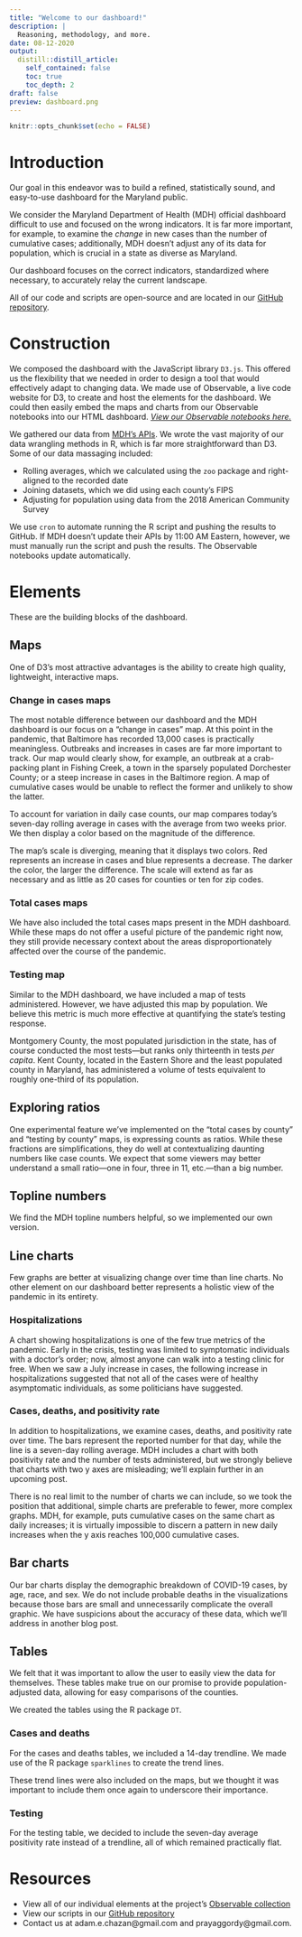 ```yaml
---
title: "Welcome to our dashboard!"
description: |
  Reasoning, methodology, and more.
date: 08-12-2020
output:
  distill::distill_article:
    self_contained: false
    toc: true
    toc_depth: 2
draft: false
preview: dashboard.png
---
```


```r
knitr::opts_chunk$set(echo = FALSE)
```

# Introduction
Our goal in this endeavor was to build a refined, statistically sound, and easy-to-use dashboard for the Maryland public.

We consider the Maryland Department of Health (MDH) official dashboard difficult to use and focused on the wrong indicators. It is far more important, for example, to examine the *change* in new cases than the number of cumulative cases; additionally, MDH doesn’t adjust any of its data for population, which is crucial in a state as diverse as Maryland.

Our dashboard focuses on the correct indicators, standardized where necessary, to accurately relay the current landscape.

All of our code and scripts are open-source and are located in our [GitHub repository](https://github.com/prayaggordy/D3-covid-map).

# Construction
We composed the dashboard with the JavaScript library `D3.js`. This offered us the flexibility that we needed in order to design a tool that would effectively adapt to changing data. We made use of Observable, a live code website for D3, to create and host the elements for the dashboard. We could then easily embed the maps and charts from our Observable notebooks into our HTML dashboard. [*View our Observable notebooks here.*](https://observablehq.com/collection/@adamchzn/coronavirus-dashboard)

We gathered our data from [MDH’s APIs](https://coronavirus.maryland.gov/search). We wrote the vast majority of our data wrangling methods in R, which is far more straightforward than D3. Some of our data massaging included:

- Rolling averages, which we calculated using the `zoo` package and right-aligned to the recorded date
- Joining datasets, which we did using each county’s FIPS
- Adjusting for population using data from the 2018 American Community Survey

We use `cron` to automate running the R script and pushing the results to GitHub. If MDH doesn’t update their APIs by 11:00 AM Eastern, however, we must manually run the script and push the results. The Observable notebooks update automatically.

# Elements
These are the building blocks of the dashboard.

## Maps
One of D3’s most attractive advantages is the ability to create high quality, lightweight, interactive maps.

### Change in cases maps
The most notable difference between our dashboard and the MDH dashboard is our focus on a “change in cases” map. At this point in the pandemic, that Baltimore has recorded 13,000 cases is practically meaningless. Outbreaks and increases in cases are far more important to track. Our map would clearly show, for example, an outbreak at a crab-packing plant in Fishing Creek, a town in the sparsely populated Dorchester County; or a steep increase in cases in the Baltimore region. A map of cumulative cases would be unable to reflect the former and unlikely to show the latter.

To account for variation in daily case counts, our map compares today’s seven-day rolling average in cases with the average from two weeks prior. We then display a color based on the magnitude of the difference.

The map’s scale is diverging, meaning that it displays two colors. Red represents an increase in cases and blue represents a decrease. The darker the color, the larger the difference. The scale will extend as far as necessary and as little as 20 cases for counties or ten for zip codes.

### Total cases maps
We have also included the total cases maps present in the MDH dashboard. While these maps do not offer a useful picture of the pandemic right now, they still provide necessary context about the areas disproportionately affected over the course of the pandemic.

### Testing map
Similar to the MDH dashboard, we have included a map of tests administered. However, we have adjusted this map by population. We believe this metric is much more effective at quantifying the state's testing response.

Montgomery County, the most populated jurisdiction in the state, has of course conducted the most tests—but ranks only thirteenth in tests *per capita*. Kent County, located in the Eastern Shore and the least populated county in Maryland, has administered a volume of tests equivalent to roughly one-third of its population.

## Exploring ratios
One experimental feature we’ve implemented on the “total cases by county” and “testing by county” maps, is expressing counts as ratios. While these fractions are simplifications, they do well at contextualizing daunting numbers like case counts. We expect that some viewers may better understand a small ratio—one in four, three in 11, etc.—than a big number.

## Topline numbers
We find the MDH topline numbers helpful, so we implemented our own version.

## Line charts
Few graphs are better at visualizing change over time than line charts. No other element on our dashboard better represents a holistic view of the pandemic in its entirety. 

### Hospitalizations
A chart showing hospitalizations is one of the few true metrics of the pandemic. Early in the crisis, testing was limited to symptomatic individuals with a doctor’s order; now, almost anyone can walk into a testing clinic for free. When we saw a July increase in cases, the following increase in hospitalizations suggested that not all of the cases were of healthy asymptomatic individuals, as some politicians have suggested.

### Cases, deaths, and positivity rate
In addition to hospitalizations, we examine cases, deaths, and positivity rate over time. The bars represent the reported number for that day, while the line is a seven-day rolling average. MDH includes a chart with both positivity rate and the number of tests administered, but we strongly believe that charts with two y axes are misleading; we’ll explain further in an upcoming post.

There is no real limit to the number of charts we can include, so we took the position that additional, simple charts are preferable to fewer, more complex graphs. MDH, for example, puts cumulative cases on the same chart as daily increases; it is virtually impossible to discern a pattern in new daily increases when the y axis reaches 100,000 cumulative cases.

## Bar charts
Our bar charts display the demographic breakdown of COVID-19 cases, by age, race, and sex. We do not include probable deaths in the visualizations because those bars are small and unnecessarily complicate the overall graphic. We have suspicions about the accuracy of these data, which we’ll address in another blog post.

## Tables
We felt that it was important to allow the user to easily view the data for themselves. These tables make true on our promise to provide population-adjusted data, allowing for easy comparisons of the counties.

We created the tables using the R package `DT`.

### Cases and deaths
For the cases and deaths tables, we included a 14-day trendline. We made use of the R package `sparklines` to create the trend lines. 

These trend lines were also included on the maps, but we thought it was important to include them once again to underscore their importance.

### Testing
For the testing table, we decided to include the seven-day average positivity rate instead of a trendline, all of which remained practically flat.

# Resources
- View all of our individual elements at the project’s [Observable collection](https://observablehq.com/collection/@adamchzn/coronavirus-dashboard)  
- View our scripts in our [GitHub repository](https://github.com/prayaggordy/D3-covid-map)
- Contact us at adam.e.chazan@gmail.com and prayaggordy@gmail.com.

